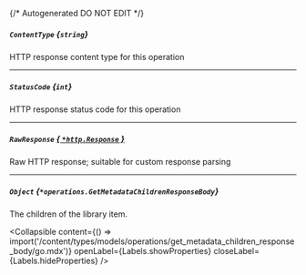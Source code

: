 {/* Autogenerated DO NOT EDIT  */}

##### `ContentType` *{`string`}*
HTTP response content type for this operation

---
##### `StatusCode` *{`int`}*
HTTP response status code for this operation

---
##### `RawResponse` [*{ `*http.Response` }*](https://pkg.go.dev/net/http#Response)
Raw HTTP response; suitable for custom response parsing

---
##### `Object` *{`*operations.GetMetadataChildrenResponseBody`}*
The children of the library item.

<Collapsible content={() => import('/content/types/models/operations/get_metadata_children_response_body/go.mdx')} openLabel={Labels.showProperties} closeLabel={Labels.hideProperties} />



